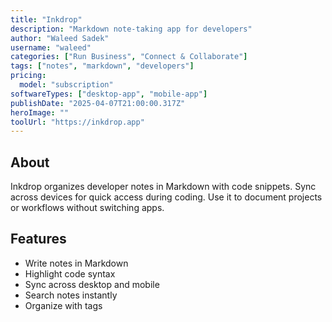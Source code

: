 ---
title: "Inkdrop"
description: "Markdown note-taking app for developers"
author: "Waleed Sadek"
username: "waleed"
categories: ["Run Business", "Connect & Collaborate"]
tags: ["notes", "markdown", "developers"]
pricing:
  model: "subscription"
softwareTypes: ["desktop-app", "mobile-app"]
publishDate: "2025-04-07T21:00:00.317Z"
heroImage: ""
toolUrl: "https://inkdrop.app"
---
## About
Inkdrop organizes developer notes in Markdown with code snippets. Sync across devices for quick access during coding. Use it to document projects or workflows without switching apps.

## Features
- Write notes in Markdown
- Highlight code syntax
- Sync across desktop and mobile
- Search notes instantly
- Organize with tags